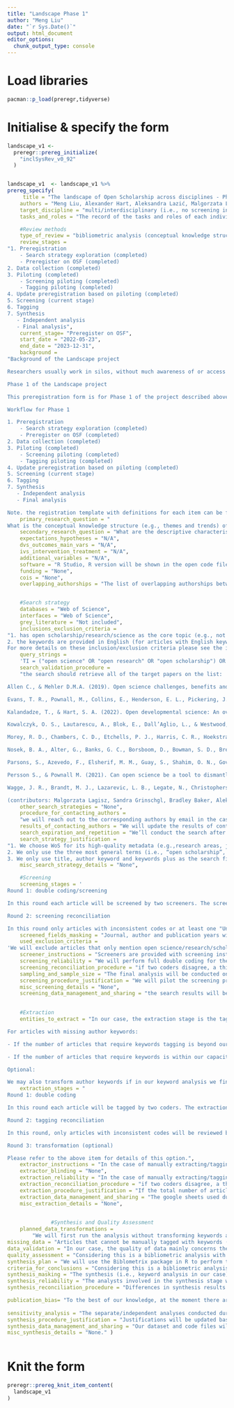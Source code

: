 ```yaml
---
title: "Landscape Phase 1"
author: "Meng Liu"
date: "`r Sys.Date()`"
output: html_document
editor_options: 
  chunk_output_type: console
---
```

# Load libraries
```r
pacman::p_load(preregr,tidyverse)
```

# Initialise & specify the form
```r
landscape_v1 <-
  preregr::prereg_initialize(
    "inclSysRev_v0_92"
  )


landscape_v1  <- landscape_v1 %>% 
prereg_specify(
     title = "The landscape of Open Scholarship across disciplines - Phase 1 Literature Review",
    authors = "Meng Liu, Alexander Hart, Aleksandra Lazić, Malgorzata Lagisz, Tamara Kalandadze, Bradley Baker, Mahmoud Elsherif, Sandra Grinschgl, Ciara Egan, Julia Wolska, Flávio Azevedo",
    target_discipline = "multi/interdisciplinary (i.e., no screening in terms of disciplines/research areas)",
    tasks_and_roles = "The record of the tasks and roles of each individual is kept in this google sheet: https://docs.google.com/spreadsheets/d/1EuNNFMuZ5lu9nrutp6DYvCqY-awEx9MvedCHackAJSA/edit?usp=sharing",

    #Review methods
    type_of_review = "bibliometric analysis (conceptual knowledge structure)",
    review_stages = 
"1. Preregistration
    - Search strategy exploration (completed) 
    - Preregister on OSF (completed) 
2. Data collection (completed) 
3. Piloting (completed) 
    - Screening piloting (completed) 
    - Tagging piloting (completed) 
4. Update preregistration based on piloting (completed)
5. Screening (current stage) 
6. Tagging
7. Synthesis 
   - Independent analysis 
   - Final analysis",
    current_stage= "Preregister on OSF",
    start_date = "2022-05-23",
    end_date = "2023-12-31",
    background =
"Background of the Landscape project 

Researchers usually work in silos, without much awareness of or access to what's going on in other fields. The solitary nature of research often means that both within and across disciplines, the sharing of information or best practices relating to reproducible scientific methods is difficult. This can lead to a problem of reinventing the wheel whilst also resulting in knowledge that is biased or misleading (e.g., believing some finding is unique to a certain field when it is not). Collating an interdisciplinary database of Open Scholarship (OS) literature would help address this issue because it can remove the information barriers and expedite the accumulation of evidence. It is particularly necessary to build one for OS as it is still an emerging topic in many disciplines. Efforts are often isolated and scattered in fields where OS is still a lesser known topic. The lack of coordinated efforts across and within disciplines can give rise to many issues that hinder the progress of science. One commonly acknowledged issue is the jingle-jangle fallacy where the same terms are used to convey different meanings and the same meaning to different terms. For instance, preregistration can be defined as an uneditable and timestamped version of a research protocol, while in healthcare fields preregistration is a fast-track course that qualifies students into a medical profession. The Glossary project at FORRT is specifically targeted to address this issue by building one central hub with OS terms (Parsons et al., 2022). In addition, it has been shown that the literature within the social sciences is subject to a replicability crisis such that findings are either replicated, not replicated or the direction of findings are shown to be in the opposite direction (Open Science Collaboration, 2015). For instance, studies on anthropomorphism have consistently shown that anthropomorphising gadgets and objects reduces loneliness, while anthropomorphising pets and supernatural beings are found to not replicate (Bartz et al., 2016; Epley et al., 2008; Open Science Collaboration, 2015). The reversal project at FORRT therefore targets the issue by creating one central hub that contains a majority of these findings to support educators and researchers (Hartmann et al., in prep). These projects share the same vision but work towards addressing the issue concerning the literature base. Through mapping the topics covered in academic OS literature, an up-to-date picture can be revealed, facilitating a transparent and timely understanding of current developments of OS in different fields. Therefore, it is important to make efforts to integrate diverse literatures, search for commonalities and uniqueness, identify gaps and areas of consensus. This initiative helps us consolidate what is being published about OS and sets us towards cumulative OS. Once a first version of this database has been established, it can be dynamically updated whenever new entries are necessary, possibly using more automated methods.

Phase 1 of the Landscape project

This preregistration form is for Phase 1 of the project described above. In Phase 1, we have thus far built the base literature using Web of Science (WoS), and following the completion of screening, will perform bibliometric analysis to synthesise the literature. This is our initial step towards building an interdisciplinary database of OS literature and mapping the landscape of the OS literature. Depending on the results of the bibliometric analysis, we could follow up with in-depth narrative reviews and other complementary analyses.

Workflow for Phase 1

1. Preregistration
    - Search strategy exploration (completed) 
    - Preregister on OSF (completed) 
2. Data collection (completed) 
3. Piloting (completed) 
    - Screening piloting (completed) 
    - Tagging piloting (completed) 
4. Update preregistration based on piloting (completed)
5. Screening (current stage) 
6. Tagging
7. Synthesis 
   - Independent analysis 
   - Final analysis

Note. the registration template with definitions for each item can be found here: https://osf.io/rd5m6",
    primary_research_question = "
What is the conceptual knowledge structure (e.g., themes and trends) of the OS literature?",
    secondary_research_question = "What are the descriptive characteristics (e.g., number of publications, growth trajectory, top keywords) of the OS literature in different research fields?",
    expectations_hypotheses = "N/A",
    dvs_outcomes_main_vars = "N/A",
    ivs_intervention_treatment = "N/A",
    additional_variables = "N/A",
    software = "R Studio, R version will be shown in the open code file",
    funding = "None",
    cois = "None",
    overlapping_authorships = "The list of overlapping authorships between the literature dataset and the research output for this project will be provided in the form of supplementary materials to our research output.",


    #Search strategy
    databases = "Web of Science",
    interfaces = "Web of Science",
    grey_literature = "Not included",
    inclusions_exclusion_criteria =
"1. has open scholarship/research/science as the core topic (e.g., not merely practising open science principles such as sharing data or following preregistration)
2. the keywords are provided in English (for articles with English keywords but the full text is written in another language, we aim at looking for coders with the respective language skills to screen these; a search of keywords in other languages could be added at a later stage and according to the coders’ language skills)
For more details on these inclusion/exclusion criteria please see the instruction document  here",
    query_strings =
    'TI = ("open science" OR "open research" OR "open scholarship") OR AK = ("open science" OR "open research" OR "open scholarship") OR KP = ("open science" OR "open research" OR "open scholarship")',
    search_validation_procedure =
    "the search should retrieve all of the target papers on the list:

Allen C., & Mehler D.M.A. (2019). Open science challenges, benefits and tips in early career and beyond. PLoS Biology 17(5), e3000246. https://doi.org/10.1371/journal.pbio.3000246

Evans, T. R., Pownall, M., Collins, E., Henderson, E. L., Pickering, J. S., O’Mahony, A., Zaneva, M., Jaquiery, M., & Dumbalska, T. (2022). A network of change: United action on research integrity. BMC Research Notes, 15(1). Scopus. https://doi.org/10.1186/s13104-022-06026-y

Kalandadze, T., & Hart, S. A. (2022). Open developmental science: An overview and annotated reading list. Infant and Child Development, e2334. https://doi.org/10.1002/icd.2334

Kowalczyk, O. S., Lautarescu, A., Blok, E., Dall’Aglio, L., & Westwood, S. J. (2022). What senior academics can do to support reproducible and open research: A short, three-step guide. BMC Research Notes, 15(1), 116. https://doi.org/10.1186/s13104-022-05999-0

Morey, R. D., Chambers, C. D., Etchells, P. J., Harris, C. R., Hoekstra, R., Lakens, D., ... & Zwaan, R. A. (2016). The Peer Reviewers' Openness Initiative: incentivizing open research practices through peer review. Royal Society Open Science, 3(1), 150547. https://doi.org/10.1098/rsos.150547

Nosek, B. A., Alter, G., Banks, G. C., Borsboom, D., Bowman, S. D., Breckler, S. J., Buck, S., Chambers, C. D., Chin, G., Christensen, G., Contestabile, M., Dafoe, A., Eich, E., Freese, J., Glennerster, R., Goroff, D., Green, D. P., Hesse, B., Humphreys, M., & Ishiyama, J.,... & Contestabile, M. (2015). Promoting an open research culture. Science, 348(6242), 1422–1425. https://doi.org/10.1126/science.aab2374

Parsons, S., Azevedo, F., Elsherif, M. M., Guay, S., Shahim, O. N., Govaart, G. H., ... & Aczel, B. (2022). A community-sourced glossary of open scholarship terms. Nature Human Behaviour, 6(3), 312-318. https://doi.org/10.1038/s41562-021-01269-4

Persson S., & Pownall M. (2021). Can open science be a tool to dismantle claims of hardwired brain sex differences? Opportunities and challenges for feminist researchers. Psychology of Women Quarterly, 45. 493-504. https://doi.org/10.1177/03616843211037613

Wagge, J. R., Brandt, M. J., Lazarevic, L. B., Legate, N., Christopherson, C., Wiggins, B., & Grahe, J. E. (2019). Publishing research with undergraduate students via replication work: The Collaborative Replications and Education Project. Frontiers in Psychology, 10, 247. https://doi.org/10.3389/fpsyg.2019.00247

(contributors: Malgorzata Lagisz, Sandra Grinschgl, Bradley Baker, Aleksandra Lazić, Mahmoud Elsherif)",
    other_search_strategies = "None",
    procedure_for_contacting_authors =
    "we will reach out to the corresponding authors by email in the case of missing abstract AND failure to retrieve full text on our end.",
    results_of_contacting_authors = "We will update the results of contacting authors after the screening stage. If authors provide missing abstracts / full texts, these will be incorporated in the database.",
    search_expiration_and_repetition = "We’ll conduct the search after the preregistration plan is uploaded to OSF and no repetition will be performed unless over two years have passed when we submit the manuscript.",
    search_strategy_justification =
"1. We choose WoS for its high-quality metadata (e.g.,research areas, journal indexing) as our initial database. Grey literature (e.g., OSF preprints, research in languages other than English) was considered during our exploration phase but we decided against it because the data structure is very different from WoS, most requiring manual downloading, which makes merging difficult and workload unmanageable. Our plan is to incrementally incorporate grey literature in later stages (e.g., as separate/complementary analysis).
2. We only use the three most general terms (i.e., “open scholarship”, “open research”, “open science”) regarding open scholarship to keep our search results general, which allows for a more meaningful keyword co-occurrence analysis.
3. We only use title, author keyword and keywords plus as the search fields, to narrow down our search results. During the exploration stage, we tried including abstract as the search fields and the quality of the results were staggering, with some only mentioned OS in passing, which did not fit our inclusion criteria. Considering the volume of results was still large (> 7,000) after we excluded abstract from the search field, we believe this is a reasonable strategy.",
    misc_search_strategy_details = "None",

    #Screening
    screening_stages = ' 
Round 1: double coding/screening

In this round each article will be screened by two screeners. The screening will be based on title, author keywords, keywords plus, abstract and full text (if the previous fields are insufficient). Screeners will have three options: Include, Exclude, Uncertain 

Round 2: screening reconciliation

In this round only articles with inconsistent codes or at least one "Uncertain" code will be screened. A third coder will code the case and the majority vote will win. If the majority vote is still "Uncertain", the lead analyst will make the final decision.',
    screened_fields_masking = "Journal, author and publication years will be masked to minimise bias during the initial screening. However, if a screener sees that articles that they authored are assigned to them, they should skip those articles and the articles should be assigned to another screener. If full text is required, the screeners will retrieve the full text which unblinds the masking. We will keep a record of which article required full text for screening.",
    used_exclusion_criteria =
'We will exclude articles that only mention open science/research/scholarship in passing without properly focussing on open science/research/scholarship practices in the article, as well as those that only practise OS (e.g., making data open, following preregistration) or that use the terms as part of a phrase unrelated to OS (e.g., "open research issues")',
    screener_instructions = "Screeners are provided with screening instructions (see the instruction document here) and are instructed to review the title, abstract, and keywords of the articles yielded from the search. If they are unsure after having completed those steps, they will be instructed to download the article and review it in full. They will be instructed to exclude every article that does not deal with the topics of open science/research/scholarship. The definitions of these terms are included in the instructions provided to the screeners.",
    screening_reliability = "We will perform full double coding for the dataset: Each article will be screened by two coders.",
    screening_reconciliation_procedure = "if two coders disagree, a third coder/arbitrator will code and the majority vote wins",
    sampling_and_sample_size = "The final analysis will be conducted on the screened dataset.",
    screening_procedure_justification = "We will pilot the screening process on a random sample (n=100) and refine the process accordingly. ",
    misc_screening_details = "None",
    screening_data_management_and_sharing = "the search results will be stored in bibTex format, which will then be processed in R and output as .csv file (e.g., assigning ID and extracting columns for screening). The screening and tagging will take place in shared google sheets.",
    

    #Extraction
    entities_to_extract = "In our case, the extraction stage is the tagging stage. We will extract or transform keywords in the following situations:  

For articles with missing author keywords: 

- If the number of articles that require keywords tagging is beyond our capacity (specific number of coders to be updated later), we will use keywords plus (the automatically generated keywords by WoS) to replace the missing values. We will also consider automatic extraction methods to improve the quality of the keywords. 

- If the number of articles that require keywords is within our capacity, we will manually extract keywords from title, abstract and keywords plus. 

Optional: 

We may also transform author keywords if in our keyword analysis we find the quality of author keywords in the dataset inadequate for identifying meaningful themes. To identify meaningful themes, we need a balance between common and unique keywords. If the keywords are largely the same in all the documents (i.e., one theme for all) or the keywords do not overlap between the documents (i.e., one theme for each article), we will need to transform the keywords to improve the quality. Specifically, we will manually refine author keywords based on a customised dictionary (e.g., merging unique keywords or refining common keywords). We will update the preregistration in later stages if we decide to take this option.",
    extraction_stages = "
Round 1: double coding

In this round each article will be tagged by two coders. The extraction of keywords will be based on title, author keywords, keywords plus, and abstract. Coders will extract keywords, as opposed to generating/creating summative/interpretive keywords. If they find the available keywords in the text insufficient/not meaningful, they can flag the article and additional coders (including the lead analyst) will be involved to resolve the issue collectively.

Round 2: tagging reconciliation

In this round, only articles with inconsistent codes will be reviewed by the core project team to come to a final decision (i.e., including the article or not). Thereby, comments of the coders will be taken into account. We will also consider the use of back translation methods to help resolve inconsistencies in keywords generated from articles whose full texts are not in English. 

Round 3: transformation (optional)

Please refer to the above item for details of this option.",
    extractor_instructions = "In the case of manually extracting/tagging author keywords, the coders will be instructed to extract keywords from the title, abstract, and keywords plus. They should extract as many keywords as there are in the specified fields. Coders will extract keywords, as opposed to generating/creating summative/interpretive keywords. If they find the available keywords in the text insufficient/not meaningful, they can flag the article and additional coders (including the lead analyst) will be involved to resolve the issue collectively.",
    extractor_blinding = "None",
    extraction_reliability = "In the case of manually extracting/tagging author keywords, two coders will be used and inconsistencies will be resolved by a third coder (codes with the majority vote will be retained). ",
    extraction_reconciliation_procedure = "if two coders disagree, a third coder/arbitrator will code and resolve the inconsistencies (codes with the majority vote will be retained).",
    extraction_procedure_justification = "If the total number of articles that require manual extraction is greater than 10, we will pilot the extraction process on a random sample and refine the process accordingly. The sample size will be 10% of the total number or 5, whichever is larger; if the total number of articles that requires manual extraction is less than or equal to 10, we will skip the pilot and employ the process on all articles that require manual extraction.",
    extraction_data_management_and_sharing = "The google sheets used during the process will be shared openly.",
    misc_extraction_details = "None",
 

              #Synthesis and Quality Assessment
    planned_data_transformations = 
        "We will first run the analysis without transforming keywords and then evaluate the results. If the themes identified are not meaningful (due to too many/few common keywords), we will then create and use a customised dictionary of keywords (e.g., merging or further differentiating keywords via manual tagging) to improve the quality. Note that this will be a qualitative and exploratory process but we will record the decision-making process and provide justifications. ",          
missing_data = "Articles that cannot be manually tagged with keywords (e.g., missing author keywords, keywords plus, abstract AND full text) will be excluded from the analysis.",
data_validation = "In our case, the quality of data mainly concerns the quality of the keywords, which can only be evaluated qualitatively (i.e., without quantitative standards of quality). Our manually tagged or transformed keywords will be shared openly, and we leave it for the reader to evaluate the quality of the keywords.",
quality_assessment = "Considering this is a bibliometric analysis with exploratory aims, there are no quantifiable criteria for conclusions. We will follow our preregistration and provide open data and materials to allow for the readers to evaluate the validity of our conclusions.",
synthesis_plan = "We will use the Biblometrix package in R to perform the keyword analysis. The rest of the analyses will be performed in R as well, the specific packages will be updated later in the code files.",
criteria_for_conclusions = "Considering this is a bibliometric analysis with exploratory aims, there are no quantifiable criteria for conclusions. We will follow our preregistration and provide open data and materials to allow for the readers to evaluate the validity of our conclusions.",
synthesis_masking = "The synthesis (i.e., keyword analysis in our case) will be performed by a small group of analysts with relevant knowledge/experience. The screening and keyword tagging phase will involve a larger number of analysts with no specific requirement on prior knowledge/experience (explicit instructions will be provided to all screeners/coders).",
synthesis_reliability = "The analysts involved in the synthesis stage will first run the analysis independently and then discuss to decide the optimal and final solution.",
synthesis_reconciliation_procedure = "Differences in synthesis results will be discussed and the solution with the majority vote will be the final solution.",

publication_bias= "To the best of our knowledge, at the moment there are no formal tests for publication bias in bibliometric analysis. That said, we recognise the bias associated with our decision to use WoS and primarily publications in English as well as the generalist search terms, all of which will be taken into account in our interpretation of the research findings.",
 
sensitivity_analysis = "The separate/independent analyses conducted during the synthesis stage also serve the purpose of sensitivity analysis. The discrepancies in synthesis results will be taken into account in our interpretation and discussion of the results.",
synthesis_procedure_justification = "Justifications will be updated based on the discussions among the analysts.",
synthesis_data_management_and_sharing = "Our dataset and code files will be shared on OSF (link here: https://osf.io/9jzup/?view_only=d1a451a0785040928d30d8c912cf9bfb).",
misc_synthesis_details = "None." )



```

# Knit the form
```r
preregr::prereg_knit_item_content(
  landscape_v1
)

```

